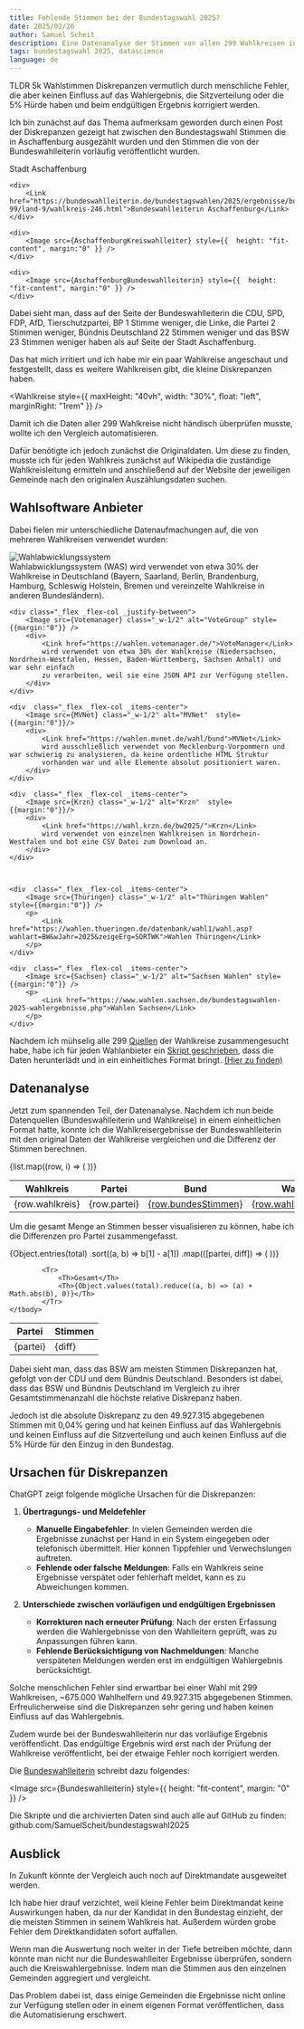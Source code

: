 ```yaml
---
title: Fehlende Stimmen bei der Bundestagswahl 2025?
date: 2025/02/26
author: Samuel Scheit
description: Eine Datenanalyse der Stimmen von allen 299 Wahlkreisen in Deutschland zur Bundestagswahl 2025
tags: bundestagswahl 2025, datascience
language: de
---
```



<Callout type="info">
	<div className="_text-sm">
		TLDR 5k Wahlstimmen Diskrepanzen vermutlich durch menschliche Fehler, die aber keinen Einfluss auf das Wahlergebnis, die
		Sitzverteilung oder die 5% Hürde haben und beim endgültigen Ergebnis korrigiert werden.
	</div>
</Callout>

Ich bin zunächst auf das Thema aufmerksam geworden durch einen Post der Diskrepanzen gezeigt hat zwischen den Bundestagswahl Stimmen die in Aschaffenburg ausgezählt wurden und den Stimmen die von der Bundeswahlleiterin vorläufig veröffentlicht wurden.


<div style={{ flexDirection: "row", display: "grid", columnGap: "1rem", gridTemplateColumns:"1fr 1fr", rowGap:"0.5rem", justifyItems: "center" }} className="_text-md">
    <div>
    	<Link href="https://wahl.aschaffenburg.de/bundestagswahl2025/ergebnisse.html">Stadt Aschaffenburg</Link>
    </div>

    <div>
    	<Link href="https://bundeswahlleiterin.de/bundestagswahlen/2025/ergebnisse/bund-99/land-9/wahlkreis-246.html">Bundeswahlleiterin Aschaffenburg</Link>
    </div>

    <div>
    	<Image src={AschaffenburgKreiswahlleiter} style={{  height: "fit-content", margin:"0" }} />
    </div>

    <div>
    	<Image src={AschaffenburgBundeswahlleiterin} style={{  height: "fit-content", margin:"0" }} />
    </div>

</div>

Dabei sieht man, dass auf der Seite der Bundeswahlleiterin die CDU, SPD, FDP, AfD, Tierschutzpartei, BP 1 Stimme weniger, die Linke, die Partei 2 Stimmen weniger, Bündnis Deutschland 22 Stimmen weniger und das BSW 23 Stimmen weniger haben als auf Seite der Stadt Aschaffenburg.

Das hat mich irritiert und ich habe mir ein paar Wahlkreise angeschaut und festgestellt, dass es weitere Wahlkreisen gibt, die kleine Diskrepanzen haben.


<Wahlkreise style={{ maxHeight: "40vh", width: "30%", float: "left", marginRight: "1rem" }} />

Damit ich die Daten aller 299 Wahlkreise nicht händisch überprüfen musste, wollte ich den Vergleich automatisieren.

Dafür benötigte ich jedoch zunächst die Originaldaten.
Um diese zu finden, musste ich für jeden Wahlkreis zunächst auf Wikipedia die zuständige Wahlkreisleitung ermitteln und anschließend auf der Website der jeweiligen Gemeinde nach den originalen Auszählungsdaten suchen.

## Wahlsoftware Anbieter

Dabei fielen mir unterschiedliche Datenaufmachungen auf, die von mehreren Wahlkreisen verwendet wurden:


<div class="_grid _grid-cols-1 md:_grid-cols-2 _gap-6 _text-center" style={{gridTemplateColumns:"1fr 1fr"}}>
	<div class="_flex _flex-col _justify-between">
		<Image src={Votegroup} class="_w-1/2" alt="Wahlabwicklungssystem" style={{margin:"0"}} />
		<div>
			<Link href="https://www.votegroup.de/">Wahlabwicklungssystem (WAS)</Link>
			wird verwendet von etwa 30% der Wahlkreise in Deutschland (Bayern, Saarland, Berlin, Brandenburg, Hamburg, Schleswig Holstein, Bremen und vereinzelte Wahlkreise in anderen Bundesländern).
		</div>
	</div>

    <div class="_flex _flex-col _justify-between">
    	<Image src={Votemanager} class="_w-1/2" alt="VoteGroup" style={{margin:"0"}} />
    	<div>
    		<Link href="https://wahlen.votemanager.de/">VoteManager</Link>
    		wird verwendet von etwa 30% der Wahlkreise (Niedersachsen, Nordrhein-Westfalen, Hessen, Baden-Württemberg, Sachsen Anhalt) und war sehr einfach
    		zu verarbeiten, weil sie eine JSON API zur Verfügung stellen.
    	</div>
    </div>

    <div  class="_flex _flex-col _items-center">
    	<Image src={MVNet} class="_w-1/2" alt="MVNet"  style={{margin:"0"}}/>
    	<div>
    		<Link href="https://wahlen.mvnet.de/wahl/bund">MVNet</Link>
    		wird ausschließlich verwendet von Mecklenburg-Vorpommern und war schwierig zu analysieren, da keine ordentliche HTML Struktur
    		vorhanden war und alle Elemente absolut positioniert waren.
    	</div>
    </div>

    <div  class="_flex _flex-col _items-center">
    	<Image src={Krzn} class="_w-1/2" alt="Krzn"  style={{margin:"0"}}/>
    	<div>
    		<Link href="https://wahl.krzn.de/bw2025/">Krzn</Link>
    		wird verwendet von einzelnen Wahlkreisen in Nordrhein-Westfalen und bot eine CSV Datei zum Download an.
    	</div>
    </div>



    <div  class="_flex _flex-col _items-center">
    	<Image src={Thüringen} class="_w-1/2" alt="Thüringen Wahlen" style={{margin:"0"}} />
    	<p>
    		<Link href="https://wahlen.thueringen.de/datenbank/wahl1/wahl.asp?wahlart=BW&wJahr=2025&zeigeErg=SORTWK">Wahlen Thüringen</Link>
    	</p>
    </div>

    <div  class="_flex _flex-col _items-center">
    	<Image src={Sachsen} class="_w-1/2" alt="Sachsen Wahlen" style={{margin:"0"}} />
    	<p>
    		<Link href="https://www.wahlen.sachsen.de/bundestagswahlen-2025-wahlergebnisse.php">Wahlen Sachsen</Link>
    	</p>
    </div>

</div>

Nachdem ich mühselig alle 299 [Quellen](https://github.com/SamuelScheit/bundestagswahl2025/blob/a003cd02b6c40370187beee9e275497522ec86cc/wahlbezirke/wahlbezirke.ts) der Wahlkreise zusammengesucht habe, habe ich für jeden Wahlanbieter ein [Skript geschrieben](https://github.com/SamuelScheit/bundestagswahl2025/blob/a003cd02b6c40370187beee9e275497522ec86cc/wahlbezirke/scrape.ts), dass die Daten herunterlädt und in ein einheitliches Format bringt. [(Hier zu finden)](https://github.com/SamuelScheit/bundestagswahl2025/blob/a003cd02b6c40370187beee9e275497522ec86cc/wahlbezirke/data/out.json)

## Datenanalyse

Jetzt zum spannenden Teil, der Datenanalyse. Nachdem ich nun beide Datenquellen (Bundeswahlleiterin und Wahlkreise) in einem einheitlichen Format hatte, konnte ich die Wahlkreisergebnisse der Bundeswahlleiterin mit den original Daten der Wahlkreise vergleichen und die Differenz der Stimmen berechnen.


<Table style={{ maxHeight: "50vh", overflow: "auto" }}>
	<thead className="_text-md">
		<Tr>
			<Th>Wahlkreis</Th>
			<Th>Partei</Th>
			<Th>Bund</Th>
			<Th>Wahlkreis</Th>
			<Th>Differenz</Th>
		</Tr>
	</thead>
	<tbody className="_text-sm">
		{list.map((row, i) => (
			<Tr key={i}>
				<Td>{row.wahlkreis}</Td>
				<Td>{row.partei}</Td>
				<Td>
					<a
						href={`https://www.bundeswahlleiterin.de/bundestagswahlen/2025/ergebnisse/bund-99/land-${row.bundesland_id}/wahlkreis-${row.wahlkreis_id}.html`}
					>
						{row.bundesStimmen}
					</a>
				</Td>
				<Td>
					<a href={row.wahlkreis_source}>{row.wahlkreisStimmen}</a>
				</Td>
				<Td>{row.diff}</Td>
			</Tr>
		))}
	</tbody>
</Table>

Um die gesamt Menge an Stimmen besser visualisieren zu können, habe ich die Differenzen pro Partei zusammengefasst.


<Table style={{float:"left",marginRight:"1rem"}}>
	<thead className="_text-md">
		<Tr>
			<Th>Partei</Th>
			<Th>Stimmen</Th>
		</Tr>
	</thead>
	<tbody className="_text-sm">
		{Object.entries(total)
			.sort((a, b) => b[1] - a[1])
			.map(([partei, diff]) => (
				<Tr key={partei}>
					<Td style={{ padding: "0.2rem", paddingLeft: "0.5rem" }}>{partei}</Td>
					<Td style={{ padding: 0 }} className="_text-center">
						{diff}
					</Td>
				</Tr>
			))}

    		<Tr>
    			<Th>Gesamt</Th>
    			<Th>{Object.values(total).reduce((a, b) => (a) + Math.abs(b), 0)}</Th>
    		</Tr>
    </tbody>

</Table>

Dabei sieht man, dass das BSW am meisten Stimmen Diskrepanzen hat, gefolgt von der CDU und dem Bündnis Deutschland. Besonders ist dabei, dass das BSW und Bündnis Deutschland im Vergleich zu ihrer Gesamtstimmenanzahl die höchste relative Diskrepanz haben.

Jedoch ist die absolute Diskrepanz zu den 49.927.315 abgegebenen Stimmen mit 0,04% gering und hat keinen Einfluss auf das Wahlergebnis und keinen Einfluss auf die Sitzverteilung und auch keinen Einfluss auf die 5% Hürde für den Einzug in den Bundestag.

<div style={{ clear: "both" }}></div>

## Ursachen für Diskrepanzen

ChatGPT zeigt folgende mögliche Ursachen für die Diskrepanzen:

1. **Übertragungs- und Meldefehler**

    - **Manuelle Eingabefehler**: In vielen Gemeinden werden die Ergebnisse zunächst per Hand in ein System eingegeben oder telefonisch übermittelt. Hier können Tippfehler und Verwechslungen auftreten.
    - **Fehlende oder falsche Meldungen**: Falls ein Wahlkreis seine Ergebnisse verspätet oder fehlerhaft meldet, kann es zu Abweichungen kommen.

2. **Unterschiede zwischen vorläufigen und endgültigen Ergebnissen**

    - **Korrekturen nach erneuter Prüfung**: Nach der ersten Erfassung werden die Wahlergebnisse von den Wahlleitern geprüft, was zu Anpassungen führen kann.
    - **Fehlende Berücksichtigung von Nachmeldungen**: Manche verspäteten Meldungen werden erst im endgültigen Wahlergebnis berücksichtigt.

Solche menschlichen Fehler sind erwartbar bei einer Wahl mit 299 Wahlkreisen, ~675.000 Wahlhelfern und 49.927.315 abgegebenen Stimmen. Erfreulicherweise sind die Diskrepanzen sehr gering und haben keinen Einfluss auf das Wahlergebnis.

Zudem wurde bei der Bundeswahlleiterin nur das vorläufige Ergebnis veröffentlicht. Das endgültige Ergebnis wird erst nach der Prüfung der Wahlkreise veröffentlicht, bei der etwaige Fehler noch korrigiert werden.

Die [Bundeswahlleiterin](https://www.bundeswahlleiterin.de/bundestagswahlen/2025/fakten-desinformation.html#35f7a3f4-df1d-4446-a98e-bd4179d381bf) schreibt dazu folgendes:


<Image src={Bundeswahlleiterin} style={{ height: "fit-content", margin: "0" }} />

<p>
	<span>Die Skripte und die archivierten Daten sind auch alle auf GitHub zu finden:</span>
	<Link href="https://github.com/SamuelScheit/bundestagswahl2025">
		<span>github.com/SamuelScheit/bundestagswahl2025</span>
	</Link>
</p>

## Ausblick

In Zukunft könnte der Vergleich auch noch auf Direktmandate ausgeweitet werden.

Ich habe hier drauf verzichtet, weil kleine Fehler beim Direktmandat keine Auswirkungen haben, da nur der Kandidat in den Bundestag einzieht, der die meisten Stimmen in seinem Wahlkreis hat. Außerdem würden grobe Fehler dem Direktkandidaten sofort auffallen.

Wenn man die Auswertung noch weiter in der Tiefe betreiben möchte, dann könnte man nicht nur die Bundeswahlleiter Ergebnisse überprüfen, sondern auch die Kreiswahlergebnisse. Indem man die Stimmen aus den einzelnen Gemeinden aggregiert und vergleicht.

Das Problem dabei ist, dass einige Gemeinden die Ergebnisse nicht online zur Verfügung stellen oder in einem eigenen Format veröffentlichen, dass die Automatisierung erschwert.

